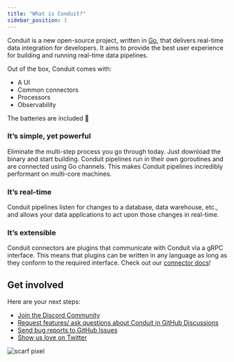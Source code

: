 ```yaml
---
title: "What is Conduit?"
sidebar_position: 1
---
```


Conduit is a new open-source project, written in [Go](https://go.dev/), that
delivers real-time data integration for developers. It aims to provide the best
user experience for building and running real-time data pipelines.

Out of the box, Conduit comes with:

- A UI
- Common connectors 
- Processors
- Observability

The batteries are included 🔋

### It’s simple, yet powerful

Eliminate the multi-step process you go through today. Just download the binary
and start building. Conduit pipelines run in their own goroutines and are
connected using Go channels. This makes Conduit pipelines incredibly performant
on multi-core machines.

### It’s real-time

Conduit pipelines listen for changes to a database, data warehouse, etc., and
allows your data applications to act upon those changes in real-time.

### It’s extensible

Conduit connectors are plugins that communicate with Conduit via a gRPC
interface. This means that plugins can be written in any language as long as
they conform to the required interface. Check out
our [connector docs](/docs/connectors/installing)!

## Get involved

Here are your next steps:

- [Join the Discord Community](https://discord.meroxa.com/)
- [Request features/ ask questions about Conduit in GitHub Discussions](https://github.com/ConduitIO/conduit/discussions)
- [Send bug reports to GitHub Issues](https://github.com/ConduitIO/conduit/issues)
- [Show us love on Twitter](https://twitter.com/ConduitIO)

![scarf pixel](https://static.scarf.sh/a.png?x-pxid=01346572-0d57-4df3-8399-1425db913a0a)